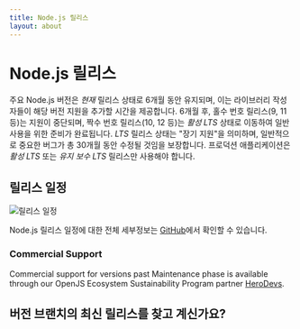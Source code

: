 ```yaml
---
title: Node.js 릴리스
layout: about
---
```


# Node.js 릴리스

주요 Node.js 버전은 _현재_ 릴리스 상태로 6개월 동안 유지되며, 이는 라이브러리 작성자들이 해당 버전 지원을 추가할 시간을 제공합니다.
6개월 후, 홀수 번호 릴리스(9, 11 등)는 지원이 중단되며, 짝수 번호 릴리스(10, 12 등)는 _활성 LTS_ 상태로 이동하여 일반 사용을 위한 준비가 완료됩니다.
_LTS_ 릴리스 상태는 "장기 지원"을 의미하며, 일반적으로 중요한 버그가 총 30개월 동안 수정될 것임을 보장합니다.
프로덕션 애플리케이션은 _활성 LTS_ 또는 _유지 보수 LTS_ 릴리스만 사용해야 합니다.

## 릴리스 일정

![릴리스 일정](https://raw.githubusercontent.com/nodejs/Release/main/schedule.svg?sanitize=true)

Node.js 릴리스 일정에 대한 전체 세부정보는 [GitHub](https://github.com/nodejs/release#release-schedule)에서 확인할 수 있습니다.

### Commercial Support

Commercial support for versions past Maintenance phase is available through our OpenJS Ecosystem Sustainability Program partner [HeroDevs](https://herodevs.com/).

## 버전 브랜치의 최신 릴리스를 찾고 계신가요?

<DownloadReleasesTable />
